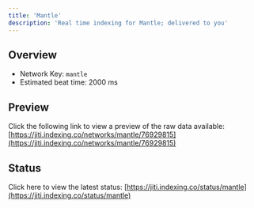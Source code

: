 ```yaml
---
title: 'Mantle'
description: 'Real time indexing for Mantle; delivered to you'
---
```


## Overview
- Network Key: `mantle`
- Estimated beat time: 2000 ms

## Preview
Click the following link to view a preview of the raw data available: [https://jiti.indexing.co/networks/mantle/76929815](https://jiti.indexing.co/networks/mantle/76929815)

## Status
Click here to view the latest status: [https://jiti.indexing.co/status/mantle](https://jiti.indexing.co/status/mantle)
